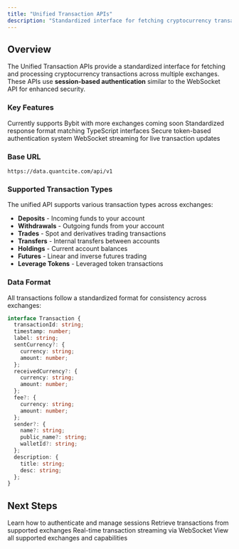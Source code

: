 ```yaml
---
title: "Unified Transaction APIs"
description: "Standardized interface for fetching cryptocurrency transactions across multiple exchanges"
---
```


## Overview

The Unified Transaction APIs provide a standardized interface for fetching and processing cryptocurrency transactions across multiple exchanges. These APIs use **session-based authentication** similar to the WebSocket API for enhanced security.

### Key Features

<CardGroup cols={2}>
  <Card title="Multi-exchange Support" icon="building-columns">
    Currently supports Bybit with more exchanges coming soon
  </Card>
  <Card title="Unified Data Format" icon="code">
    Standardized response format matching TypeScript interfaces
  </Card>
  <Card title="Session Authentication" icon="shield-check">
    Secure token-based authentication system
  </Card>
  <Card title="Real-time Processing" icon="bolt">
    WebSocket streaming for live transaction updates
  </Card>
</CardGroup>

### Base URL
```
https://data.quantcite.com/api/v1
```

### Supported Transaction Types

The unified API supports various transaction types across exchanges:

- **Deposits** - Incoming funds to your account
- **Withdrawals** - Outgoing funds from your account  
- **Trades** - Spot and derivatives trading transactions
- **Transfers** - Internal transfers between accounts
- **Holdings** - Current account balances
- **Futures** - Linear and inverse futures trading
- **Leverage Tokens** - Leveraged token transactions

### Data Format

All transactions follow a standardized format for consistency across exchanges:

```typescript
interface Transaction {
  transactionId: string;
  timestamp: number;
  label: string;
  sentCurrency?: {
    currency: string;
    amount: number;
  };
  receivedCurrency?: {
    currency: string;
    amount: number;
  };
  fee?: {
    currency: string;
    amount: number;
  };
  sender?: {
    name?: string;
    public_name?: string;
    walletId?: string;
  };
  description: {
    title: string;
    desc: string;
  };
}
```

## Next Steps

<CardGroup cols={2}>
  <Card title="Authentication" icon="key" href="/api-reference/unified/authentication">
    Learn how to authenticate and manage sessions
  </Card>
  <Card title="Fetch Transactions" icon="database" href="/api-reference/unified/transactions">
    Retrieve transactions from supported exchanges
  </Card>
  <Card title="WebSocket Streaming" icon="wifi" href="/api-reference/unified/websocket">
    Real-time transaction streaming via WebSocket
  </Card>
  <Card title="Supported Exchanges" icon="list" href="/api-reference/unified/exchanges">
    View all supported exchanges and capabilities
  </Card>
</CardGroup>
